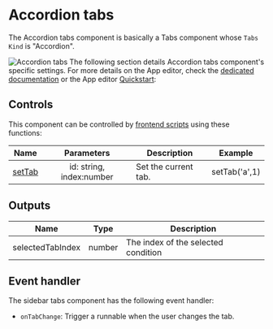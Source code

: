 
# Accordion tabs

The Accordion tabs component is basically a Tabs component whose `Tabs Kind` is "Accordion".

![Accordion tabs](../../assets/apps/4_app_component_library/accordion_tabs.gif)
The following section details Accordion tabs component's specific settings. For more details on the App editor, check the [dedicated documentation](../0_app_editor/index.mdx) or the App editor [Quickstart](../../getting_started/7_apps_quickstart/index.mdx):

<div className="grid grid-cols-2 gap-6 mb-4">
	<DocCard
		color="orange"
		title="App editor Documentation"
		description="The app editor is a low-code builder to create custom User Interfaces with a mix of drag-and-drop and code."
		href="/docs/apps/app_editor"
	/>
	<DocCard
		color="orange"
		title="Apps quickstart"
		description="Learn how to build your first app in a matter of minutes."
		href="/docs/getting_started/apps_quickstart"
	/>
</div>

## Controls

This component can be controlled by [frontend scripts](../3_app-runnable-panel.mdx#frontend-scripts) using these functions:

| Name   |        Parameters        | Description          | Example       |
| ------ | :----------------------: | -------------------- | ------------- |
| [setTab](../3_app-runnable-panel.mdx#settab) | id: string, index:number | Set the current tab. | setTab('a',1) |

## Outputs

| Name             |  Type  | Description                         |
| ---------------- | :----: | ----------------------------------- |
| selectedTabIndex | number | The index of the selected condition |

## Event handler

The sidebar tabs component has the following event handler:

- `onTabChange`: Trigger a runnable when the user changes the tab.
